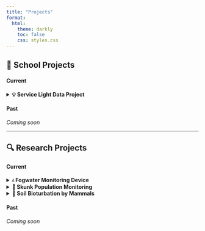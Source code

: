 ```yaml
---
title: "Projects"
format: 
  html:
    theme: darkly
    toc: false
    css: styles.css
---
```


## 🏫 School Projects

####  Current

<details>
  <summary><strong>💡 Service Light Data Project</strong></summary>

**Course:** ENVS 193DS – Data Science for Environmental Studies  

<details>
    <summary><strong>**Tools**</strong></summary>
    RStudio (tidyverse, here, flextable, janitor, ggtext, ggfx, gganimate, showtext), Quarto  
</details>

I explored the relationship between lighting conditions and service calls using a custom dataset of 108 observations. Deliverables included bar charts, a summary table, and a blinking lightboard animation.


<details>
    <summary><strong>**Reflection**</strong></summary>
<blockquote>
  “It requires you to actually <em>think</em> about your data.” – An Bui
</blockquote>

This project made me think harder about data than I expected. After attempting to collect AND use my own data, I am humbled. Lessons were learned. Tears were shed.
</details>

<details>
    <summary><strong>💻 Example Code</strong></summary>
    
Code for cleaning data:

```r

clean_service_data <- service_data |>  # using service_data set
  mutate(
    help = toupper(help),
    working = toupper(working),
    # Convert the uppercase text to logical TRUE/FALSE values
     help = as.logical(help), 
    working = as.logical(working))
``` 
</details>

[📁 GitHub Repo](https://github.com/RebeccaLMartinez/ENVS-193DS_homework-03)  
[🌐 View Live](https://rebeccalmartinez.github.io/ENVS-193DS_homework-03/code/ENVS-193DS_homework-03.html)

**Visuals**

![Service Light Table](/media/light_table.jpg)


![Service Light Graph.](/media/service_light_bar.jpg)


  <img src="media/blinking_lights.gif" width="400px" style="margin: 10px 0;" />

</details>

#### Past

*Coming soon*

---

## 🔍 Research Projects

#### Current

<details>
  <summary><strong>💧 Fogwater Monitoring Device</strong></summary>

**Affiliation:** UCSB Office of Education Partnerships  

Designing and field-testing fogwater monitoring devices to  evaluate sustainable water sourcing in fog-dependent regions.

</details>

<details>
  <summary><strong>🦨 Skunk Population Monitoring</strong></summary>

**Affiliation:** UCSB-Smithsonian Scholars Program (OEP) 

Using camera traps to monitor skunk activity and movement patterns across reserve sites. Aims to inform local population ecology and habitat use.

</details>

<details>
  <summary><strong>🌱 Soil Bioturbation by Mammals</strong></summary>

**Affiliation:** UCNRS Field Science Fellowship  
**Mentor:** Dr. Iris Holzer  

Investigating how small mammals like gophers and ground squirrels influence soil processes through bioturbation. Includes paired site comparisons, soil sampling, vegetation surveys, and motion-activated cameras to measure ecosystem impacts.

</details>

#### Past

*Coming soon*